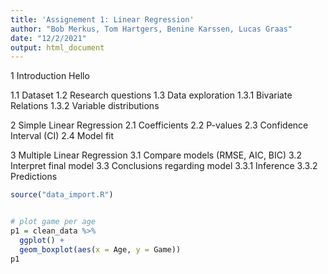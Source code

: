 ```yaml
---
title: 'Assignement 1: Linear Regression'
author: "Bob Merkus, Tom Hartgers, Benine Karssen, Lucas Graas"
date: "12/2/2021"
output: html_document
---
```


1 Introduction
Hello


1.1 Dataset
1.2 Research questions
1.3 Data exploration
1.3.1 Bivariate Relations
1.3.2 Variable distributions

2 Simple Linear Regression
2.1 Coefficients
2.2 P-values
2.3 Confidence Interval (CI)
2.4 Model fit

3 Multiple Linear Regression
3.1 Compare models (RMSE, AIC, BIC)
3.2 Interpret final model
3.3 Conclusions regarding model
3.3.1 Inference
3.3.2 Predictions 


```r
source("data_import.R")


# plot game per age
p1 = clean_data %>% 
  ggplot() +
  geom_boxplot(aes(x = Age, y = Game))
p1
```